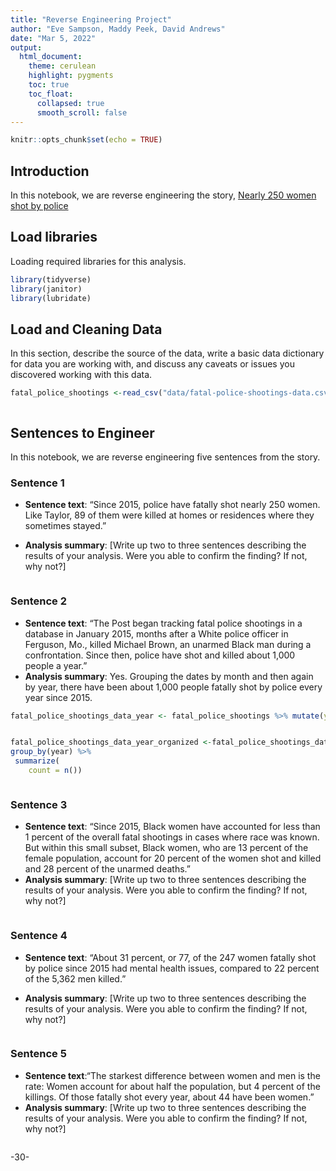 ```yaml
---
title: "Reverse Engineering Project"
author: "Eve Sampson, Maddy Peek, David Andrews"
date: "Mar 5, 2022"
output:
  html_document:
    theme: cerulean
    highlight: pygments
    toc: true
    toc_float:
      collapsed: true
      smooth_scroll: false
---
```


```r
knitr::opts_chunk$set(echo = TRUE)
```

## Introduction 

In this notebook, we are reverse engineering the story, [Nearly 250 women shot by police](Shttps://www.washingtonpost.com/graphics/2020/investigations/police-shootings-women/)

## Load libraries

Loading required libraries for this analysis.

```r
library(tidyverse)
library(janitor)
library(lubridate)
```

## Load and Cleaning Data

In this section, describe the source of the data, write a basic data dictionary for data you are working with, and discuss any caveats or issues you discovered working with this data. 

```r
fatal_police_shootings <-read_csv("data/fatal-police-shootings-data.csv")



```

## Sentences to Engineer
In this notebook, we are reverse engineering five sentences from the story.

### Sentence 1

* **Sentence text**: “Since 2015, police have fatally shot nearly 250 women. Like Taylor, 89 of them were killed at homes or residences where they sometimes stayed.”

* **Analysis summary**: [Write up two to three sentences describing the results of your analysis.  Were you able to confirm the finding? If not, why not?]

```r
  


```

### Sentence 2

* **Sentence text**: “The Post began tracking fatal police shootings in a database in January 2015, months after a White police officer in Ferguson, Mo., killed Michael Brown, an unarmed Black man during a confrontation. Since then, police have shot and killed about 1,000 people a year.”
* **Analysis summary**: Yes. Grouping the dates by month and then again by year, there have been about 1,000 people fatally shot by police every year since 2015.

```r

fatal_police_shootings_data_year <- fatal_police_shootings %>% mutate(year = year(date))


fatal_police_shootings_data_year_organized <-fatal_police_shootings_data_year %>% 
group_by(year) %>%
 summarize(
    count = n())


```

```r



```

### Sentence 3

* **Sentence text**: “Since 2015, Black women have accounted for less than 1 percent of the overall fatal shootings in cases where race was known. But within this small subset, Black women, who are 13 percent of the female population, account for 20 percent of the women shot and killed and 28 percent of the unarmed deaths.”
* **Analysis summary**: [Write up two to three sentences describing the results of your analysis.  Were you able to confirm the finding? If not, why not?]

```r



```

### Sentence 4

* **Sentence text**: “About 31 percent, or 77, of the 247 women fatally shot by police since 2015 had mental health issues, compared to 22 percent of the 5,362 men killed.”



* **Analysis summary**: [Write up two to three sentences describing the results of your analysis.  Were you able to confirm the finding? If not, why not?]

```r

```

### Sentence 5

* **Sentence text**:“The starkest difference between women and men is the rate: Women account for about half the population, but 4 percent of the killings. Of those fatally shot every year, about 44 have been women.”
* **Analysis summary**: [Write up two to three sentences describing the results of your analysis.  Were you able to confirm the finding? If not, why not?]

```r


```

-30-